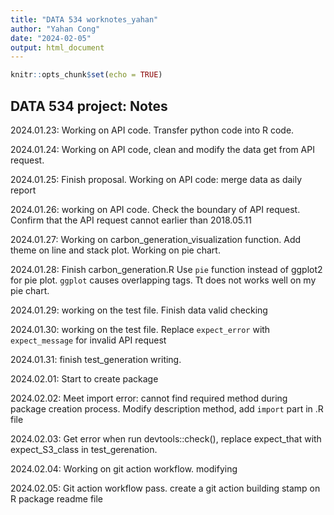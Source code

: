 ```yaml
---
title: "DATA 534 worknotes_yahan"
author: "Yahan Cong"
date: "2024-02-05"
output: html_document
---
```


```r
knitr::opts_chunk$set(echo = TRUE)
```

## DATA 534 project: Notes

2024.01.23: Working on API code. Transfer python code into R code. 

2024.01.24: Working on API code, clean and modify the data get from API request.

2024.01.25: Finish proposal. Working on API code: merge data as daily report 

2024.01.26: working on API code. Check the boundary of API request. Confirm that the API request cannot earlier than 2018.05.11

2024.01.27: Working on carbon_generation_visualization function. Add theme on line and stack plot. Working on pie chart. 

2024.01.28: Finish carbon_generation.R Use `pie` function instead of ggplot2 for pie plot. `ggplot` causes overlapping tags. Tt does not works well on my pie chart. 

2024.01.29: working on the test file. Finish data valid checking

2024.01.30: working on the test file. Replace `expect_error` with `expect_message` for invalid API request

2024.01.31: finish test_generation writing.

2024.02.01: Start to create package

2024.02.02: Meet import error: cannot find required method during package creation process. Modify description method, add `import` part in .R file

2024.02.03: Get error when run devtools::check(), replace expect_that with expect_S3_class in test_gerenation.

2024.02.04: Working on git action workflow. modifying 

2024.02.05: Git action workflow pass. create a git action building stamp on R package readme file

